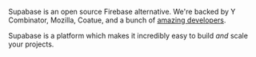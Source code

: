 Supabase is an open source Firebase alternative. We're backed by Y Combinator, Mozilla, Coatue, and a bunch of [amazing developers](https://supabase.io/blog/2021/03/25/angels-of-supabase). 

Supabase is a platform which makes it incredibly easy to build *and* scale your projects.